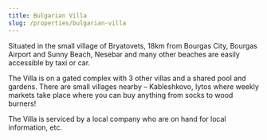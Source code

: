 ```yaml
---
title: Bulgarian Villa
slug: /properties/bulgarian-villa
---
```


<Title>Bulgarian Villa</Title>
<div className="mt-6 md:mt-2 flex flex-wrap md:flex-row-reverse">
  <div className="w-full md:w-1/3">
    <ImageSlider slug="bulgarian-villa" title="Bulgarian Villa" />
  </div>
  <div className="w-full md:w-2/3 flex-1 pt-6 md:pt-12 mr-0 md:mr-8">
    <p className="mt-2">
      Situated in the small village of Bryatovets, 18km from Bourgas City,
      Bourgas Airport and Sunny Beach, Nesebar and many other beaches are easily
      accessible by taxi or car.
    </p>
    <p className="mt-2">
      The Villa is on a gated complex with 3 other villas and a shared pool and
      gardens. There are small villages nearby – Kableshkovo, Iytos where weekly
      markets take place where you can buy anything from socks to wood burners!
    </p>
    <p className="mt-2">
      The Villa is serviced by a local company who are on hand for local
      information, etc.
    </p>
  </div>
</div>
